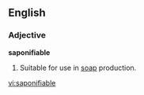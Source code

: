 ==English==

===Adjective===
'''saponifiable'''

# {{chemistry}} Suitable for use in [[soap]] production.

[[vi:saponifiable]]